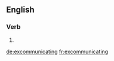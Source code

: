 ==English==

===Verb===
{{head|en}}

# {{present participle of|excommunicate|lang=en}}

[[de:excommunicating]]
[[fr:excommunicating]]